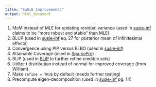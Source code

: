 ```yaml
---
title: "SuSiE Improvements"
output: html_document
---
```


1. MoM instead of MLE for updating residual variance (used in [susie-inf](https://static-content.springer.com/esm/art%3A10.1038%2Fs41588-023-01597-3/MediaObjects/41588_2023_1597_MOESM1_ESM.pdf) claims to be "more robust and stable" than MLE)
2. BLUP (used in [susie-inf](https://static-content.springer.com/esm/art%3A10.1038%2Fs41588-023-01597-3/MediaObjects/41588_2023_1597_MOESM1_ESM.pdf) eq. 27 for posterior mean of infinitesimal effects)
3. Convergence using PIP versus ELBO (used in [susie-inf](https://static-content.springer.com/esm/art%3A10.1038%2Fs41588-023-01597-3/MediaObjects/41588_2023_1597_MOESM1_ESM.pdf))
4. Attainable Coverage (used in [SparsePro](https://journals.plos.org/plosgenetics/article?id=10.1371/journal.pgen.1011104))
5. BLiP (used in [BLiP](https://arxiv.org/pdf/2203.17208) to further refine credible sets)
6. Utilize t distribution instead of normal for improved coverage (from William)
7. Make `refine = TRUE` by default (needs further testing)
8. Precompute eigen-decomposition (used in [susie-inf](https://static-content.springer.com/esm/art%3A10.1038%2Fs41588-023-01597-3/MediaObjects/41588_2023_1597_MOESM1_ESM.pdf) pg. 14)

